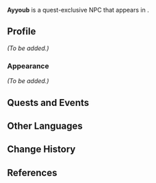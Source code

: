 {{Meta
|missing_NPC_profile  = yes
}}
{{Character Infobox
|type             = Quest NPC
|image            = NPC Ayyoub.png
|region           = Sumeru
|location         = Sumeru
|affiliation      = The Eremites
|title            = Dakan Al-Ahmar Member

|voiceEN          = [[imdb:nm12394088|Damon Alums]]<ref name="Damon Alums">Twitter: [https://twitter.com/UrbanLegendVO/status/1631019876323332099 EN VA Self Announcement] ([https://web.archive.org/web/20230307172948/https://twitter.com/UrbanLegendVO/status/1631019876323332099 Archived])</ref>
|voiceCN          = 
|voiceJP          = 
|dialoguereward   = 
}}
'''Ayyoub''' is a quest-exclusive NPC that appears in {{Quest|Sincerity's Facade}}.

==Profile==
<!--Detailed story/lore information goes here.-->
''(To be added.)''

===Appearance===
<!--Keep appearance section short and concise. Limit to 2 paragraphs with 3-4 sentences each.-->
''(To be added.)''

==Quests and Events==
{{Quests and Events}}
<!--
==Idle Quotes==
{{Dialogue Start}}
: {{DIcon|Idle}} {{Tx}}
:: {{A|VO {{subst:PAGENAME}} 01.ogg}} "{{Tx}}"
{{Dialogue End}}

==Dialogue==
{{Dialogue Start}}
:'''{{subst:PAGENAME}}:''' 
:{{DIcon}}
{{Dialogue End}}
<!--
==Event Dialogue==
===Event Name===
{{Dialogue Start}}
:'''{{subst:PAGENAME}}:'''
{{Dialogue End}}

==Trivia==
* 
-->
==Other Languages==
{{Other Languages
|default_hidden = 1
|en      = Ayyoub
|zhs     = 阿尤布
|zhs_rm  = Āyóubù
|zht     = 阿尤布
|zht_rm  = Āyóubù
|ja      = アユーブ
|ja_rm   = Ayuubu
|ko      = 아유브
|es      = Ayub
|fr      = Ayyoub
|ru      = Айюб
|th      = Ayyoub
|vi      = Ayyoub
|de      = Ayyoub
|id      = Ayyoub
|pt      = Ayyoub
|tr      = Ayyoub
|it      = Ayyoub
}}

==Change History==
{{Change History|3.5}}

==References==
{{Reflist}}